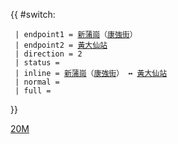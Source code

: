 {{ #switch: {{{format|}}}
  | endpoint1 = [[新蒲崗]]（[[康強街]]）
  | endpoint2 = [[黃大仙站]]
  | direction = 2
  | status = 
  | inline = [[新蒲崗]]（[[康強街]]） ↔ [[黃大仙站]]
  | normal =
  | full =
}}<noinclude>[[Category:九龍專線小巴路線模板|20M]]</noinclude>